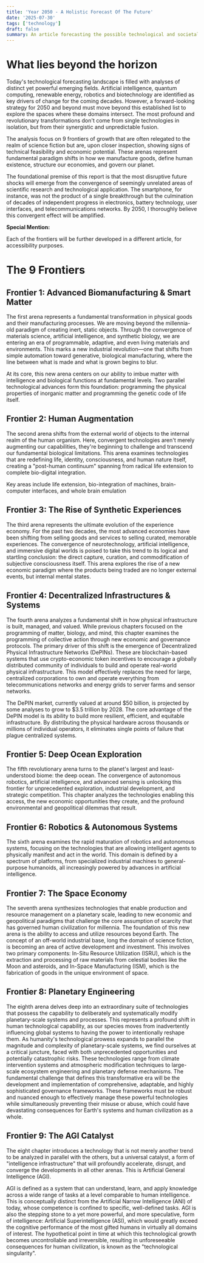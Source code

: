 ```yaml
---
title: 'Year 2050 - A Holistic Forecast Of The Future'
date: '2025-07-30'
tags: ['technology']
draft: false
summary: An article forecasting the possible technological and societal shifts shaping the world by 2050, examining how convergent technologies will restructure economies, human identity, and global governance. From the fusion of biology and manufacturing in the "advanced biomanufacturing" to the ethical frontiers of the "human augmentation" and the commodification of consciousness under "neuro-capitalism" , the report analyzes and covers the common threads that connect these transformations. It identifies the systematic convergence of the physical, biological, and digital realms and the role of Artificial General Intelligence (AGI) as a universal catalyst that will accelerate innovation across all domains. Done with the help of analysis from academic research, industry reports, and foresight studies  
---
```


# What lies beyond the horizon

Today's technological forecasting landscape is filled with analyses of distinct yet powerful emerging fields. Artificial intelligence, quantum computing, renewable energy, robotics and biotechnology are identified as key drivers of change for the coming decades. However, a forward-looking strategy for 2050 and beyond must move beyond this established list to explore the spaces where these domains intersect. The most profound and revolutionary transformations don't come from single technologies in isolation, but from their synergistic and unpredictable fusion.

The analysis focus on 9 frontiers of growth that are often relegated to the
realm of science fiction but are, upon closer inspection, showing signs of technical
feasibility and economic potential. These arenas represent fundamental paradigm shifts in
how we manufacture goods, define human existence, structure our economies, and govern
our planet.

The foundational premise of this report is that the most disruptive future shocks will emerge
from the convergence of seemingly unrelated areas of scientific research and technological
application. The smartphone, for instance, was not the product of a single breakthrough but
the culmination of decades of independent progress in electronics, battery technology, user
interfaces, and telecommunications networks. By 2050, I thoroughly believe this convergent effect will be amplified.

**Special Mention:**

Each of the frontiers will be further developed in a different article, for accessibility purposes.

# The 9 Frontiers

## Frontier 1: Advanced Biomanufacturing & Smart Matter

The first arena represents a fundamental transformation in physical goods and their manufacturing processes. We are moving beyond the millennia-old paradigm of creating inert, static objects. Through the convergence of materials science, artificial intelligence, and synthetic biology, we are entering an era of programmable, adaptive, and even living materials and environments. This marks a new industrial revolution—one that shifts from simple automation toward generative, biological manufacturing, where the line between what is made and what is grown begins to blur.

At its core, this new arena centers on our ability to imbue matter with intelligence and biological functions at fundamental levels. Two parallel technological advances form this foundation: programming the physical properties of inorganic matter and programming the genetic code of life itself.

## Frontier 2: Human Augmentation

The second arena shifts from the external world of objects to the internal realm of the human organism. Here, convergent technologies aren't merely augmenting our capabilities, they're beginning to challenge and transcend our fundamental biological limitations. This arena examines technologies that are redefining life, identity, consciousness, and human nature itself, creating a "post-human continuum" spanning from radical life extension to complete bio-digital integration.

Key areas include life extension, bio-integration of machines, brain-computer interfaces, and whole brain emulation

## Frontier 3: The Rise of Synthetic Experiences

The third arena represents the ultimate evolution of the experience economy.
For the past two decades, the most advanced economies have been shifting from selling
goods and services to selling curated, memorable experiences. The convergence of
neurotechnology, artificial intelligence, and immersive digital worlds is poised to take this
trend to its logical and startling conclusion: the direct capture, curation, and commodification
of subjective consciousness itself. This arena explores the rise of a new economic paradigm
where the products being traded are no longer external events, but internal mental states.

## Frontier 4: Decentralized Infrastructures & Systems

The fourth arena analyzes a fundamental shift in how physical infrastructure is
built, managed, and valued. While previous chapters focused on the programming of matter,
biology, and mind, this chapter examines the programming of collective action through new
economic and governance protocols. The primary driver of this shift is the emergence of
Decentralized Physical Infrastructure Networks (DePINs). These are blockchain-based
systems that use crypto-economic token incentives to encourage a globally distributed
community of individuals to build and operate real-world physical infrastructure. This model
effectively replaces the need for large, centralized corporations to own and operate
everything from telecommunications networks and energy grids to server farms and sensor
networks.

The DePIN market, currently valued at around $50 billion, is projected by some analyses to grow to $3.5 trillion by 2028. The core advantage of the DePIN model is its ability to build more resilient, efficient, and equitable infrastructure. By distributing the physical hardware across thousands or millions of individual operators, it eliminates single points of failure that plague centralized systems.

## Frontier 5: Deep Ocean Exploration

The fifth revolutionary arena turns to the planet's largest and least-understood biome: the deep ocean. The convergence of autonomous robotics, artificial intelligence, and advanced sensing is unlocking this frontier for unprecedented exploration, industrial development, and strategic competition. This chapter analyzes the technologies enabling this access, the new economic opportunities they create, and the profound environmental and geopolitical dilemmas that result.

## Frontier 6: Robotics & Autonomous Systems

The sixth arena examines the rapid maturation of robotics and autonomous systems, focusing on the technologies that are allowing intelligent agents to physically manifest and act in the world. This domain is defined by a spectrum of platforms, from specialized industrial machines to general-purpose humanoids, all increasingly powered by advances in artificial intelligence.

## Frontier 7: The Space Economy

The seventh arena synthesizes technologies that enable production and resource
management on a planetary scale, leading to new economic and geopolitical paradigms that
challenge the core assumption of scarcity that has governed human civilization for millennia.
The foundation of this new arena is the ability to access and utilize resources beyond Earth.
The concept of an off-world industrial base, long the domain of science fiction, is becoming
an area of active development and investment. This involves two primary components: In-Situ
Resource Utilization (ISRU), which is the extraction and processing of raw materials from
celestial bodies like the Moon and asteroids, and In-Space Manufacturing (ISM), which is the
fabrication of goods in the unique environment of space.

## Frontier 8: Planetary Engineering

The eighth arena delves deep into an extraordinary suite of technologies that possess the capability to deliberately and systematically modify planetary-scale systems and processes. This represents a profound shift in human technological capability, as our species moves from inadvertently influencing global systems to having the power to intentionally reshape them. As humanity's technological prowess expands to parallel the magnitude and complexity of planetary-scale systems, we find ourselves at a critical juncture, faced with both unprecedented opportunities and potentially catastrophic risks. These technologies range from climate intervention systems and atmospheric modification techniques to large-scale ecosystem engineering and planetary defense mechanisms. The fundamental challenge that defines this transformative era will be the development and implementation of comprehensive, adaptable, and highly sophisticated governance frameworks. These frameworks must be robust and nuanced enough to effectively manage these powerful technologies while simultaneously preventing their misuse or abuse, which could have devastating consequences for Earth's systems and human civilization as a whole.

## Frontier 9: The AGI Catalyst

The eight chapter introduces a technology that is not merely another trend to be analyzed in
parallel with the others, but a universal catalyst, a form of "intelligence infrastructure" that
will profoundly accelerate, disrupt, and converge the developments in all other arenas. This is
Artificial General Intelligence (AGI).

AGI is defined as a system that can understand, learn, and apply knowledge across a wide
range of tasks at a level comparable to human intelligence. This is conceptually distinct from
the Artificial Narrow Intelligence (ANI) of today, whose competence is confined to specific,
well-defined tasks. AGI is also the stepping stone to a yet more powerful, and more
speculative, form of intelligence: Artificial Superintelligence (ASI), which would greatly exceed
the cognitive performance of the most gifted humans in virtually all domains of interest. The
hypothetical point in time at which this technological growth becomes uncontrollable and
irreversible, resulting in unforeseeable consequences for human civilization, is known as the
"technological singularity".
